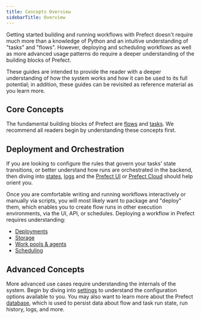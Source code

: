 ```yaml
---
title: Concepts Overview
sidebarTitle: Overview
---
```



Getting started building and running workflows with Prefect doesn't require much more than a knowledge of Python and an intuitive understanding of "tasks" and "flows".  However, deploying and scheduling workflows as well as more advanced usage patterns do require a deeper understanding of the building blocks of Prefect.

These guides are intended to provide the reader with a deeper understanding of how the system works and how it can be used to its full potential; in addition, these guides can be revisited as reference material as you learn more.

## Core Concepts

The fundamental building blocks of Prefect are [flows](/2.9.0/concepts/flows/) and [tasks](/2.9.0/concepts/tasks/).  We recommend all readers begin by understanding these concepts first. 

## Deployment and Orchestration 

If you are looking to configure the rules that govern your tasks' state transitions, or better understand how runs are orchestrated in the backend, then diving into [states](/2.9.0/concepts/states/), [logs](/2.9.0/concepts/logs/) and the [Prefect UI](/2.9.0/ui/overview/) or [Prefect Cloud](/2.9.0/ui/cloud/) should help orient you.

Once you are comfortable writing and running workflows interactively or manually via scripts, you will most likely want to package and "deploy" them, which enables you to create flow runs in other execution environments, via the UI, API, or schedules. Deploying a workflow in Prefect requires understanding: 

- [Deployments](/2.9.0/concepts/deployments/)
- [Storage](/2.9.0/concepts/storage/)
- [Work pools & agents](/2.9.0/concepts/work-pools/)
- [Scheduling](/2.9.0/concepts/schedules/)

## Advanced Concepts

More advanced use cases require understanding the internals of the system. Begin by diving into [settings](settings.md) to understand the configuration options available to you. You may also want to learn more about the Prefect [database](/2.9.0/concepts/database/), which is used to persist data about flow and task run state, run history, logs, and more.
